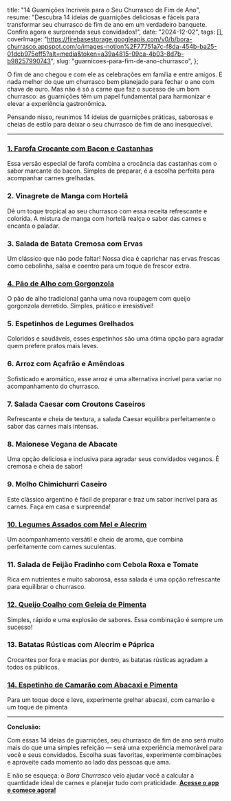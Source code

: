   title: "14 Guarnições Incríveis para o Seu Churrasco de Fim de Ano",
  resume: "Descubra 14 ideias de guarnições deliciosas e fáceis para transformar seu churrasco de fim de ano em um verdadeiro banquete. Confira agora e surpreenda seus convidados!",
  date: "2024-12-02",
  tags: [],
  coverImage: "https://firebasestorage.googleapis.com/v0/b/bora-churrasco.appspot.com/o/images-notion%2F77751a7c-f8da-454b-ba25-01dcb975eff5?alt=media&token=a39a4815-09ca-4b03-8d7b-b98257990743",
  slug: "guarnicoes-para-fim-de-ano-churrasco",
};

O fim de ano chegou e com ele as celebrações em família e entre amigos. E nada melhor do que um churrasco bem planejado para fechar o ano com chave de ouro. Mas não é só a carne que faz o sucesso de um bom churrasco: as guarnições têm um papel fundamental para harmonizar e elevar a experiência gastronômica.

Pensando nisso, reunimos 14 ideias de guarnições práticas, saborosas e cheias de estilo para deixar o seu churrasco de fim de ano inesquecível.

***

### [**1. Farofa Crocante com Bacon e Castanhas**](https://www.borachurrasco.app/recipes/farofa-crocante-com-bacon-e-castanhas)

Essa versão especial de farofa combina a crocância das castanhas com o sabor marcante do bacon. Simples de preparar, é a escolha perfeita para acompanhar carnes grelhadas.

### **2. Vinagrete de Manga com Hortelã**

Dê um toque tropical ao seu churrasco com essa receita refrescante e colorida. A mistura de manga com hortelã realça o sabor das carnes e encanta o paladar.

### **3. Salada de Batata Cremosa com Ervas**

Um clássico que não pode faltar! Nossa dica é caprichar nas ervas frescas como cebolinha, salsa e coentro para um toque de frescor extra.

### [**4. Pão de Alho com Gorgonzola**](https://www.borachurrasco.app/recipes/pao-de-alho-com-gorgonzola)

O pão de alho tradicional ganha uma nova roupagem com queijo gorgonzola derretido. Simples, prático e irresistível!

### **5. Espetinhos de Legumes Grelhados**

Coloridos e saudáveis, esses espetinhos são uma ótima opção para agradar quem prefere pratos mais leves.

### **6. Arroz com Açafrão e Amêndoas**

Sofisticado e aromático, esse arroz é uma alternativa incrível para variar no acompanhamento do churrasco.

### **7. Salada Caesar com Croutons Caseiros**

Refrescante e cheia de textura, a salada Caesar equilibra perfeitamente o sabor das carnes mais intensas.

### **8. Maionese Vegana de Abacate**

Uma opção deliciosa e inclusiva para agradar seus convidados veganos. É cremosa e cheia de sabor!

### **9. Molho Chimichurri Caseiro**

Este clássico argentino é fácil de preparar e traz um sabor incrível para as carnes. Faça em casa e surpreenda!

### [**10. Legumes Assados com Mel e Alecrim**](https://www.borachurrasco.app/recipes)

Um acompanhamento versátil e cheio de aroma, que combina perfeitamente com carnes suculentas.

### **11. Salada de Feijão Fradinho com Cebola Roxa e Tomate**

Rica em nutrientes e muito saborosa, essa salada é uma opção refrescante para equilibrar o churrasco.

### [**12. Queijo Coalho com Geleia de Pimenta**](https://www.borachurrasco.app/recipes/queijo-coalho-grelhado-com-geleia-de-pimenta)

Simples, rápido e uma explosão de sabores. Essa combinação é sempre um sucesso!

### **13. Batatas Rústicas com Alecrim e Páprica**

Crocantes por fora e macias por dentro, as batatas rústicas agradam a todos os públicos.

### [**14. Espetinho de Camarão com Abacaxi e Pimenta**](https://www.borachurrasco.app/recipes/espetinho-de-camarao-com-abacaxi-e-pimenta)

Para um toque doce e leve, experimente grelhar abacaxi, com camarão e um toque de pimenta

***

**Conclusão:**

Com essas 14 ideias de guarnições, seu churrasco de fim de ano será muito mais do que uma simples refeição — será uma experiência memorável para você e seus convidados. Escolha suas favoritas, experimente combinações e aproveite cada momento ao lado das pessoas que ama.

E não se esqueça: o *Bora Churrasco* veio ajudar você a calcular a quantidade ideal de carnes e planejar tudo com praticidade. [**Acesse o app e comece agora!**](https://play.google.com/store/apps/details?id=io.ionic.bora.churras\&pcampaignid=pcampaignidMKT-Other-global-all-co-prtnr-py-PartBadge-Mar2515-1)
